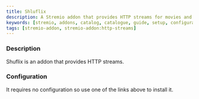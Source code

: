 ```yaml
---
title: Shluflix
description: A Stremio addon that provides HTTP streams for movies and shows.
keywords: [stremio, addons, catalog, catalogue, guide, setup, configuration, install, link]
tags: [stremio-addon, stremio-addon:http-streams]
---
```


<StremioAddonButtons id="shluflix" manifest="https://shluflix.elfhosted.com/manifest.json" /> 

<h3>Description</h3>

Shuflix is an addon that provides HTTP streams. 

<h3>Configuration</h3>

It requires no configuration so use one of the links above to install it.